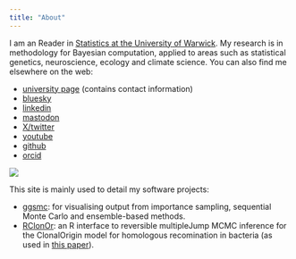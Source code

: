 ```yaml
---
title: "About"
---
```


::: {.grid}

::: {.g-col-7}
I am an Reader in [Statistics at the University of Warwick](https://warwick.ac.uk/fac/sci/statistics/). My research is in methodology for Bayesian computation, applied to areas such as statistical genetics, neuroscience, ecology and climate science. You can also find me elsewhere on the web:

* [university page](https://warwick.ac.uk/fac/sci/statistics/staff/academic-research/everitt/) (contains contact information)
* [bluesky](https://bsky.app/profile/bayesianstats.bsky.social)
* [linkedin](https://www.linkedin.com/in/bayesianstats/)
* [mastodon](https://mastodon.social/@bayesian_stats)
* [X/twitter](https://x.com/bayesian_stats)
* [youtube](https://www.youtube.com/@bayesian_stats)
* [github](https://github.com/richardgeveritt)
* [orcid](https://orcid.org/0000-0002-0822-5648)

:::

::: {.g-col-4}
![](re.jpg)
:::

:::

This site is mainly used to detail my software projects:

* [ggsmc](https://richardgeveritt.github.io/ggsmc/): for visualising output from importance sampling, sequential Monte Carlo and ensemble-based methods.
* [RClonOr](https://github.com/richardgeveritt/RClonOr): an R interface to reversible multipleJump MCMC inference for the ClonalOrigin model for homologous recomination in bacteria (as used in [this paper](https://projecteuclid.org/journals/bayesian-analysis/advance-publication/Speeding-up-Inference-of-Homologous-Recombination-in-Bacteria/10.1214/23-BA1388.full)).
